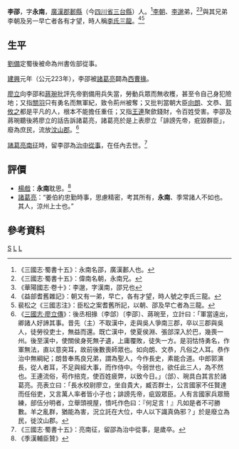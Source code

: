 '''李邵'''{{BD|？||225年||catIdx=L}}，字'''永南'''，[[廣漢郡|廣漢郡]][[郪縣|郪縣]]（今[[四川省|四川省]][[三台縣|三台縣]]）人。<ref>《三國志‧蜀書十五》：永南名邵，廣漢郪人也。</ref>[[李朝_(蜀漢)|李朝]]、[[李邈_(三國)|李邈]]弟，<ref>《三國志‧蜀書十五》：偉南名朝，永南兄。</ref><ref>《華陽國志·卷十》：李邈，字漢南，邵兄也</ref>與其兄弟李朝及另一早亡者各有才望，時人稱[[李氏三龍|李氏三龍]]。<ref>《益部耆舊雜記》：朝又有一弟，早亡，各有才望，時人號之李氏三龍。</ref><ref>裴松之《三國志注》：臣松之案耆舊所記，以朝、邵及早亡者為三龍。</ref>

==生平==
[[劉備|劉備]]定蜀後被命為州書佐部從事。

[[建興_(蜀漢)|建興]]元年（公元223年），李邵被[[諸葛亮|諸葛亮]]闢為[[西曹掾|西曹掾]]。

[[廖立|廖立]]向李邵和[[蔣琬|蔣琬]]批評先帝劉備用兵失當，勞動兵眾而無收穫，甚至令自己身犯險地；又指[[關羽|關羽]]只有勇名而無軍紀，致令荊州被奪；又批判當朝大臣[[向朗|向朗]]、文恭、[[郭攸之|郭攸之]]都是平凡的人，根本不能擔任重任；又指[[王連|王連]]聚歛錢財，令百姓受害。李邵及蔣琬聽後將廖立的話告訴諸葛亮，諸葛亮於是上表廖立「誹謗先帝，疪毀群臣」，廢為庶民，流放[[汶山郡|汶山郡]]。<ref>《[[:s:三國志/卷40|三國志‧廖立傳]]》：後丞相掾（李郃）〔李邵〕、蔣琬至，立計曰：「軍當遠出，卿諸人好諦其事。昔先（主）不取漢中，走與吳人爭南三郡，卒以三郡與吳人，徒勞役吏士，無益而還。既亡漢中，使夏侯淵、張郃深入於巴，幾喪一州。後至漢中，使關侯身死無孑遺，上庸覆敗，徒失一方。是羽怙恃勇名，作軍無法，直以意突耳，故前後數喪師眾也。如向朗、文恭，凡俗之人耳。恭作治中無綱紀；朗昔奉馬良兄弟，謂為聖人，今作長史，素能合道。中郎郭演長，從人者耳，不足與經大事，而作侍中。今弱世也，欲任此三人，為不然也。王連流俗，苟作掊克，使百姓疲弊，以致今日。」（郃）、琬具白其言於諸葛亮。亮表立曰：「長水校尉廖立，坐自貴大，臧否群士，公言國家不任賢達而任俗吏，又言萬人率者皆小子也；誹謗先帝，疵毀眾臣。人有言國家兵眾簡練，部伍分明者，立舉頭視屋，憤吒作色曰：『何足言！』凡如是者不可勝數。羊之亂群，猶能為害，況立託在大位，中人以下識真偽邪？」於是廢立為民，徙汶山郡。</ref>

[[諸葛亮南征|諸葛亮南征]]時，留李邵為[[治中|治中]][[從事|從事]]，在任內去世。<ref>《三國志‧蜀書十五》：亮南征，留邵為治中從事，是歲卒。</ref>
==評價==
* [[楊戲|楊戲]]：'''永南'''耽思。<ref>《季漢輔臣贊》</ref>
* [[諸葛亮|諸葛亮]]：“姜伯約忠勤時事，思慮精密，考其所有，'''永南'''、季常諸人不如也。其人，涼州上士也。”

==參考資料==
{{reflist}}
{{三国志}}

[[Category:李姓|S]]
[[Category:蜀漢政治人物|L]]
[[Category:三台人|L]]